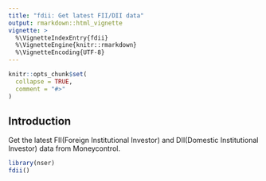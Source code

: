 ---
title: "fdii: Get latest FII/DII data"
output: rmarkdown::html_vignette
vignette: >
  %\VignetteIndexEntry{fdii}
  %\VignetteEngine{knitr::rmarkdown}
  %\VignetteEncoding{UTF-8}
---

```{r, include = FALSE}
knitr::opts_chunk$set(
  collapse = TRUE,
  comment = "#>"
)
```

## Introduction

Get the latest FII(Foreign Institutional Investor) and DII(Domestic Institutional Investor) data from Moneycontrol. 

```{r example}
library(nser)
fdii()
```
